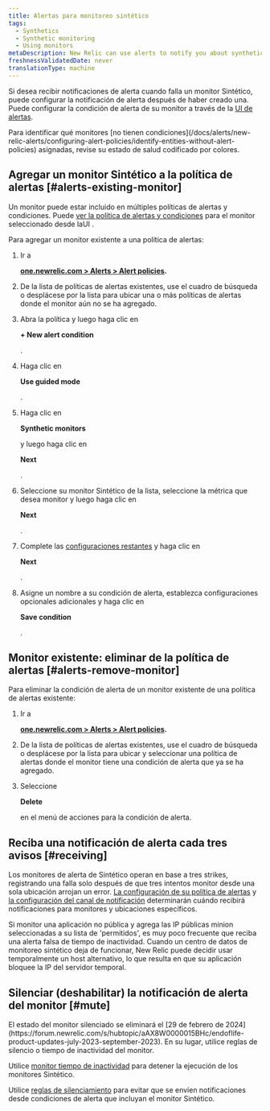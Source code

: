 ```yaml
---
title: Alertas para monitoreo sintético
tags:
  - Synthetics
  - Synthetic monitoring
  - Using monitors
metaDescription: New Relic can use alerts to notify you about synthetic monitors's failures.
freshnessValidatedDate: never
translationType: machine
---
```


Si desea recibir notificaciones de alerta cuando falla un monitor Sintético, puede configurar la notificación de alerta después de haber creado una. Puede configurar la condición de alerta de su monitor a través de la [UI de alertas](/docs/alerts-applied-intelligence/new-relic-alerts/alert-policies/create-edit-or-find-alert-policy/).

<Callout variant="tip">
  Para identificar qué monitores [no tienen condiciones](/docs/alerts/new-relic-alerts/configuring-alert-policies/identify-entities-without-alert-policies) asignadas, revise su estado de salud codificado por colores.
</Callout>

## Agregar un monitor Sintético a la política de alertas [#alerts-existing-monitor]

Un monitor puede estar incluido en múltiples políticas de alertas y condiciones. Puede [ver la política de alertas y condiciones](/docs/synthetics/new-relic-synthetics/using-monitors/view-monitors-alert-policies-conditions) para el monitor seleccionado desde laUI <InlinePopover type="alerts"/>.

Para agregar un monitor existente a una política de alertas:

1. Ir a

   <DNT>**[one.newrelic.com > Alerts > Alert policies](https://one.newrelic.com/alerts-ai/condition-builder/policy-list).**</DNT>

2. De la lista de políticas de alertas existentes, use el cuadro de búsqueda o desplácese por la lista para ubicar una o más políticas de alertas donde el monitor aún no se ha agregado.

3. Abra la política y luego haga clic en

   <DNT>**+ New alert condition**</DNT>

   .

4. Haga clic en

   <DNT>**Use guided mode**</DNT>

   .

5. Haga clic en

   <DNT>**Synthetic monitors**</DNT>

   y luego haga clic en

   <DNT>**Next**</DNT>

   .

6. Seleccione su monitor Sintético de la lista, seleccione la métrica que desea monitor y luego haga clic en

   <DNT>**Next**</DNT>

   .

7. Complete las [configuraciones restantes](/docs/alerts-applied-intelligence/new-relic-alerts/alert-conditions/create-nrql-alert-conditions/#query-order) y haga clic en

   <DNT>**Next**</DNT>

   .

8. Asigne un nombre a su condición de alerta, establezca configuraciones opcionales adicionales y haga clic en

   <DNT>**Save condition**</DNT>

   .

## Monitor existente: eliminar de la política de alertas [#alerts-remove-monitor]

Para eliminar la condición de alerta de un monitor existente de una política de alertas existente:

1. Ir a

   <DNT>**[one.newrelic.com > Alerts > Alert policies](https://one.newrelic.com/alerts-ai/condition-builder/policy-list).**</DNT>

2. De la lista de políticas de alertas existentes, use el cuadro de búsqueda o desplácese por la lista para ubicar y seleccionar una política de alertas donde el monitor tiene una condición de alerta que ya se ha agregado.

3. Seleccione

   <DNT>**Delete**</DNT>

   en el menú de acciones para la condición de alerta.

## Reciba una notificación de alerta cada tres avisos [#receiving]

Los monitores de alerta de Sintético operan en base a tres strikes, registrando una falla solo después de que tres intentos monitor desde una sola ubicación arrojan un error. [La configuración de su política de alertas](/docs/alerts/new-relic-alerts-beta/configuring-alert-policies/alert-policy-workflow) y [la configuración del canal de notificación](/docs/alerts/new-relic-alerts-beta/managing-notification-channels/notification-channels-controlling-where-send-alerts) determinarán cuándo recibirá notificaciones para monitores y ubicaciones específicos.

Si monitor una aplicación no pública y agrega las IP públicas minion seleccionadas a su lista de 'permitidos', es muy poco frecuente que reciba una alerta falsa de tiempo de inactividad. Cuando un centro de datos de monitoreo sintético deja de funcionar, New Relic puede decidir usar temporalmente un host alternativo, lo que resulta en que su aplicación bloquee la IP del servidor temporal.

## Silenciar (deshabilitar) la notificación de alerta del monitor [#mute]

<Callout variant="important">
  El estado del monitor silenciado se eliminará el [29 de febrero de 2024](https://forum.newrelic.com/s/hubtopic/aAX8W0000015BHc/endoflife-product-updates-july-2023-september-2023). En su lugar, utilice reglas de silencio o tiempo de inactividad del monitor.
</Callout>

Utilice [monitor tiempo de inactividad](/docs/synthetics/synthetic-monitoring/using-monitors/monitor-downtimes-disable-monitoring-during-scheduled-maintenance-times/) para detener la ejecución de los monitores Sintético.

Utilice [reglas de silenciamiento](/docs/alerts-applied-intelligence/new-relic-alerts/alert-notifications/muting-rules-suppress-notifications/) para evitar que se envíen notificaciones desde condiciones de alerta que incluyan el monitor Sintético.